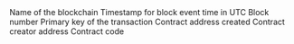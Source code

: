 <ParamField path="blockchain">
Name of the blockchain
</ParamField>
<ParamField path="block_time">
Timestamp for block event time in UTC
</ParamField>
<ParamField path="block_number">
Block number
</ParamField>
<ParamField path="tx_hash">
Primary key of the transaction
</ParamField>
<ParamField path="address">
Contract address created
</ParamField>
<ParamField path="from">
Contract creator address
</ParamField>
<ParamField path="code">
Contract code
</ParamField>
